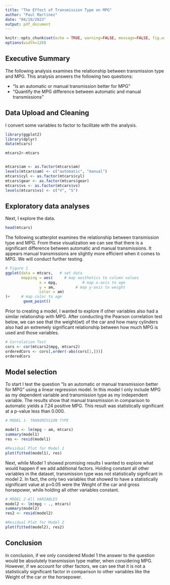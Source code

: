 ```yaml
---
title: "The Effect of Transmission Type on MPG"
author: "Paul Martinez"
date: "04/10/2023"
output: pdf_document
---
```


```r
knitr::opts_chunk$set(echo = TRUE, warning=FALSE, message=FALSE, fig.width=10, fig.height=5)
options(width=120)
```

## Executive Summary

The following analysis examines the relationship between transmission type and 
MPG. This analysis answers the following two questions:

* “Is an automatic or manual transmission better for MPG”
* "Quantify the MPG difference between automatic and manual transmissions"


## Data Upload and Cleaning

I convert some variables to factor to facilitate with the analysis. 

```r
library(ggplot2)
library(dplyr)
data(mtcars)

mtcars2<-mtcars


mtcars$am <- as.factor(mtcars$am)
levels(mtcars$am) <- c("automatic", "manual")
mtcars$cyl <- as.factor(mtcars$cyl)
mtcars$gear <- as.factor(mtcars$gear)
mtcars$vs <- as.factor(mtcars$vs)
levels(mtcars$vs) <- c("V", "S")

```

## Exploratory data analyses 

Next, I explore the data.
```r

head(mtcars)
```


The following scatterplot examines the relationship between transmission type and MPG. 
From these visualization we can see that there is a significant difference between automatic
and manual transmissions. It appears manual transmissions are slightly more efficient when 
it comes to MPG. We will conduct further testing. 

```r
# Figure 1
ggplot(data = mtcars,   # set data
       mapping = aes(     # map aesthetics to column values
               x = mpg,           # map x-axis to age            
               y = am,         # map y-axis to weight
               color = am)
)+     # map color to age
        geom_point() 

```

Prior to creating a model, I wanted to explore if other variables also had a similar relationship with MPG.
After conducting the Pearson correlation test below, we can see that the weight(wt) of the car and how
many cylinders also had an extremely significant relationship between how much MPG is used and those variables. 

```r
# Correlation Test
cors <- cor(mtcars2$mpg, mtcars2)
orderedCors <- cors[,order(-abs(cors[1,]))]
orderedCors

```


## Model selection 


To start I test the question “Is an automatic or manual transmission better for MPG” using a linear regression model.
In this model I only include MPG as my dependent variable and transmission type as my independent variable. 
The results show that manual transmission in comparison to automatic yields a 7.24 positive MPG. This result was statistically
significant at a p-value less than 0.000.

```r
# MODEL 1- TRANSMISSION TYPE

model1 <- lm(mpg ~ am, mtcars)
summary(model1)
res <- resid(model1)

#Residual Plot for Model 1
plot(fitted(model1), res)

```

Next, while Model 1 showed promising results I wanted to explore what would happen if we add additional factors.
Holding constant all other variables in the dataset, transmission type was not statistically signficant in model 2. In fact, 
the only two variables that showed to have a statistically significant value at p>0.05 were the Weight of the car and gross horsepower, 
while holding all other variables constant.

```r
# MODEL 2-All VARIABLES
model2 <- lm(mpg ~ ., mtcars)
summary(model2)
res2 <- resid(model2)

#Residual Plot for Model 2
plot(fitted(model2), res2)
```


## Conclusion

In conclusion, if we only considered Model 1 the answer to the question would be absolutely transmission type matter, 
when considering MPG. However, if we account for other factors, we can see that it is not a statistically significant factor
in comparison to other variables like the Weight of the car or the horsepower. 
